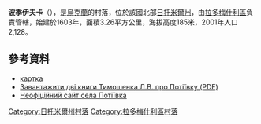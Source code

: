 {{coord|50|37|11|N|28|57|52|E|scale:30000|display=inline}}

'''波季伊夫卡'''（{{lang-uk|Потіївка}}），是[[烏克蘭|烏克蘭]]的村落，位於該國北部[[日托米爾州|日托米爾州]]，由[[拉多梅什利區|拉多梅什利區]]負責管轄，始建於1603年，面積3.26平方公里，海拔高度185米，2001年人口2,128。

==參考資料==
*[http://gska2.rada.gov.ua/pls/z7502/A005?rdat1=29.10.2005&rf7571=10584 картка]{{dead link|date=2018年3月 |bot=InternetArchiveBot |fix-attempted=yes }}
* [http://yadi.sk/d/mtZQ46SLCaMCg Завантажити дві книги Тимошенка Л.В. про Потіївку (PDF)]
* [http://potiivka-radomyshl.blogspot.com/ Неофіційний сайт села Потіївка] {{Wayback|url=http://potiivka-radomyshl.blogspot.com/ |date=20200128090322 }}

{{DEFAULTSORT:Потіївка}}
[[Category:日托米爾州村落|Category:日托米爾州村落]]
[[Category:拉多梅什利區村落|Category:拉多梅什利區村落]]


{{Zhytomyr-geo-stub}}